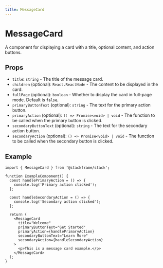 ```yaml
---
title: MessageCard
---
```


# MessageCard

A component for displaying a card with a title, optional content, and action buttons.

## Props

- `title`: `string` - The title of the message card.
- `children` (optional): `React.ReactNode` - The content to be displayed in the card.
- `fullPage` (optional): `boolean` - Whether to display the card in full-page mode. Default is `false`.
- `primaryButtonText` (optional): `string` - The text for the primary action button.
- `primaryAction` (optional): `() => Promise<void> | void` - The function to be called when the primary button is clicked.
- `secondaryButtonText` (optional): `string` - The text for the secondary action button.
- `secondaryAction` (optional): `() => Promise<void> | void` - The function to be called when the secondary button is clicked.

## Example

```tsx
import { MessageCard } from '@stackframe/stack';

function ExampleComponent() {
  const handlePrimaryAction = () => {
    console.log('Primary action clicked');
  };

  const handleSecondaryAction = () => {
    console.log('Secondary action clicked');
  };

  return (
    <MessageCard
      title="Welcome"
      primaryButtonText="Get Started"
      primaryAction={handlePrimaryAction}
      secondaryButtonText="Learn More"
      secondaryAction={handleSecondaryAction}
    >
      <p>This is a message card example.</p>
    </MessageCard>
  );
}
```